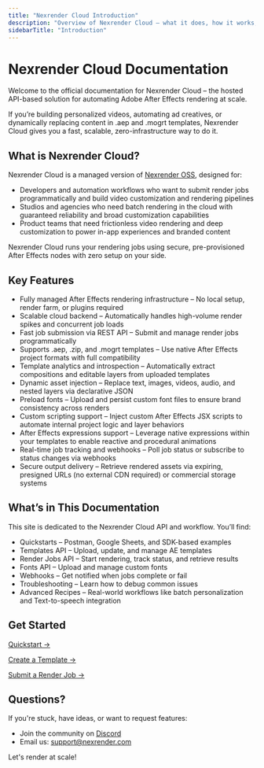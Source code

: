 ```yaml
---
title: "Nexrender Cloud Introduction"
description: "Overview of Nexrender Cloud — what it does, how it works, and how to get started."
sidebarTitle: "Introduction"
---
```


# Nexrender Cloud Documentation

Welcome to the official documentation for Nexrender Cloud – the hosted API-based solution for automating Adobe After Effects rendering at scale.

If you’re building personalized videos, automating ad creatives, or dynamically replacing content in .aep and .mogrt templates, Nexrender Cloud gives you a fast, scalable, zero-infrastructure way to do it.

## What is Nexrender Cloud?

Nexrender Cloud is a managed version of [Nexrender OSS](https://github.com/inlife/nexrender), designed for:

- Developers and automation workflows who want to submit render jobs programmatically and build video customization and rendering pipelines
- Studios and agencies who need batch rendering in the cloud with guaranteed reliability and broad customization capabilities
- Product teams that need frictionless video rendering and deep customization to power in-app experiences and branded content

Nexrender Cloud runs your rendering jobs using secure, pre-provisioned After Effects nodes with zero setup on your side.

## Key Features

- Fully managed After Effects rendering infrastructure – No local setup, render farm, or plugins required
- Scalable cloud backend – Automatically handles high-volume render spikes and concurrent job loads
- Fast job submission via REST API – Submit and manage render jobs programmatically
- Supports .aep, .zip, and .mogrt templates – Use native After Effects project formats with full compatibility
- Template analytics and introspection – Automatically extract compositions and editable layers from uploaded templates
- Dynamic asset injection – Replace text, images, videos, audio, and nested layers via declarative JSON
- Preload fonts – Upload and persist custom font files to ensure brand consistency across renders
- Custom scripting support – Inject custom After Effects JSX scripts to automate internal project logic and layer behaviors
- After Effects expressions support – Leverage native expressions within your templates to enable reactive and procedural animations
- Real-time job tracking and webhooks – Poll job status or subscribe to status changes via webhooks
- Secure output delivery – Retrieve rendered assets via expiring, presigned URLs (no external CDN required) or commercial storage systems

## What’s in This Documentation

This site is dedicated to the Nexrender Cloud API and workflow. You’ll find:

- Quickstarts – Postman, Google Sheets, and SDK-based examples
- Templates API – Upload, update, and manage AE templates
- Render Jobs API – Start rendering, track status, and retrieve results
- Fonts API – Upload and manage custom fonts
- Webhooks – Get notified when jobs complete or fail
- Troubleshooting – Learn how to debug common issues
- Advanced Recipes – Real-world workflows like batch personalization and Text-to-speech integration

## Get Started

[Quickstart →](../quickstart)

[Create a Template →](../templates/creating)

[Submit a Render Job →](../jobs/creating)

## Questions?

If you're stuck, have ideas, or want to request features:

- Join the community on [Discord](https://discord.gg/4jQ3VfE)
- Email us: [support@nexrender.com](mailto:support@nexrender.com)

Let's render at scale\!